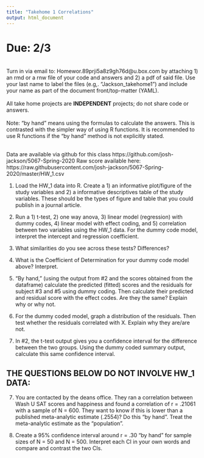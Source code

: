 ```yaml
---
title: "Takehome 1 Correlations"
output: html_document
---
```


#  Due: 2/3
<br>
Turn in via email to: Homewor.89prji5a8z9gh76d@u.box.com  by attaching 1) an rmd or a rnw file of your code and answers and 2) a pdf of said file. Use your last name to label the files (e.g,. "Jackson_takehome1") and include your name as part of the document front/top-matter (YAML).  
<br>
All take home projects are **INDEPENDENT** projects; do not share code or answers.   
<br>
Note: "by hand" means using the formulas to calculate the answers. This is contrasted with the simpler way of using R functions. It is recommended to use R functions if the "by hand" method is not explicitly stated. 
<br>
<br>

Data are available via github for this class https://github.com/josh-jackson/5067-Spring-2020 
Raw score available here: 
https://raw.githubusercontent.com/josh-jackson/5067-Spring-2020/master/HW_1.csv

1. Load the HW_1 data into R. Create a 1) an informative plot/figure of the study variables and 2) a informative descriptives table of the study variables. These should be the types of figure and table that you could publish in a journal article.  

2. Run a 1) t-test, 2) one way anova, 3) linear model (regression) with dummy codes, 4)  linear model with effect coding, and 5) correlation between two variables using the HW_1 data. For the dummy code model, interpret the intercept and regression coefficient. 

3. What similarities do you see across these tests? Differences?  

4. What is the Coefficient of Determination for your dummy code model above? Interpret.  

5. "By hand," (using the output from #2 and the scores obtained from the dataframe) calculate the predicted (fitted) scores and the residuals for subject #3 and #5 using dummy coding. Then calculate their predicted and residual score with the effect codes. Are they the same? Explain why or why not. 

6. For the dummy coded model, graph a distribution of the residuals. Then test whether the residuals correlated with X. Explain why they are/are not. 

7. In #2, the t-test output gives you a confidence interval for the difference between the two groups. Using the dummy coded summary output, calculate this same confidence interval.  

## THE QUESTIONS BELOW DO NOT INVOLVE HW_1 DATA:

7. You are contacted by the deans office. They ran a correlation between Wash U SAT scores and happiness and found a correlation of r = .21061 with a sample of N = 600. They want to know if this is lower than a published meta-analytic estimate (.2554)? Do this "by hand". Treat the meta-analytic estimate as the "population". 

4. Create a 95% confidence interval around r = .30 "by hand" for sample sizes of N = 50 and N = 500. Interpret each CI in your own words and compare and contrast the two CIs.   







